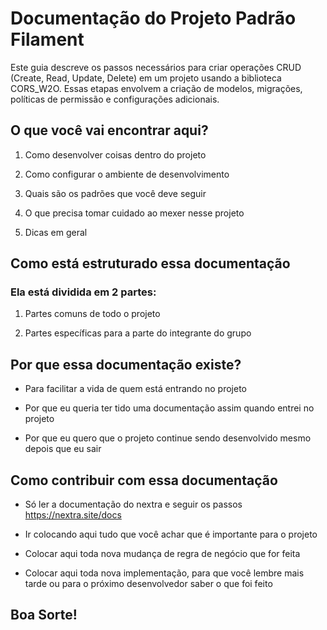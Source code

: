 # Documentação do Projeto Padrão Filament

Este guia descreve os passos necessários para criar operações CRUD (Create, Read, Update, Delete) em um projeto usando a biblioteca CORS_W2O.
Essas etapas envolvem a criação de modelos, migrações, políticas de permissão e configurações adicionais.


## O que você vai encontrar aqui?

1. Como desenvolver coisas dentro do projeto

2. Como configurar o ambiente de desenvolvimento

3. Quais são os padrões que você deve seguir

4. O que precisa tomar cuidado ao mexer nesse projeto

5. Dicas em geral

## Como está estruturado essa documentação

### Ela está dividida em 2 partes:

1. Partes comuns de todo o projeto

2. Partes específicas para a parte do integrante do grupo


## Por que essa documentação existe?

- Para facilitar a vida de quem está entrando no projeto

- Por que eu queria ter tido uma documentação assim quando entrei no projeto

- Por que eu quero que o projeto continue sendo desenvolvido mesmo depois que eu sair

## Como contribuir com essa documentação

- Só ler a documentação do nextra e seguir os passos https://nextra.site/docs

- Ir colocando aqui tudo que você achar que é importante para o projeto

- Colocar aqui toda nova mudança de regra de negócio que for feita

- Colocar aqui toda nova implementação, para que você lembre mais tarde ou para o próximo desenvolvedor saber o que foi feito

## Boa Sorte!
